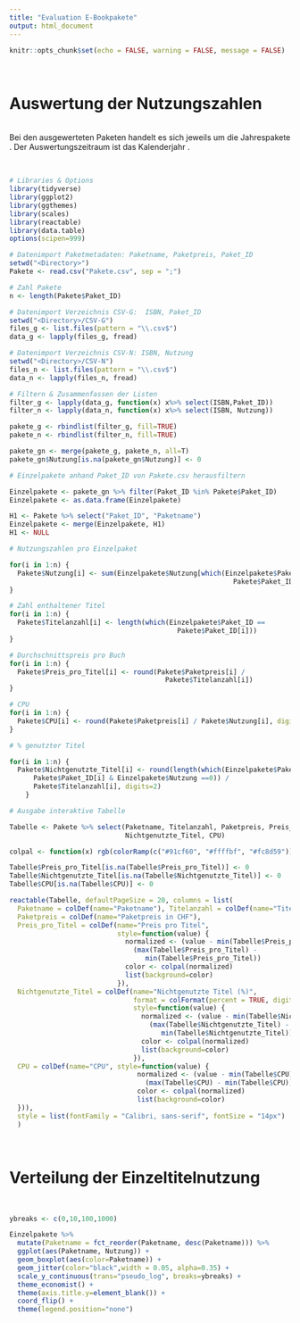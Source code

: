 ---
title: "Evaluation E-Bookpakete"
output: html_document
---

```{r setup, include=FALSE}
knitr::opts_chunk$set(echo = FALSE, warning = FALSE, message = FALSE)
```


\

# Auswertung der Nutzungszahlen
\
Bei den ausgewerteten Paketen handelt es sich jeweils um die Jahrespakete <Jahr>. Der Auswertungszeitraum ist das Kalenderjahr <Jahr>.
\

\

```{r}
# Libraries & Options
library(tidyverse)
library(ggplot2)
library(ggthemes)
library(scales)
library(reactable)
library(data.table)
options(scipen=999)

# Datenimport Paketmetadaten: Paketname, Paketpreis, Paket_ID
setwd("<Directory>")
Pakete <- read.csv("Pakete.csv", sep = ";")

# Zahl Pakete
n <- length(Pakete$Paket_ID)

# Datenimport Verzeichnis CSV-G:  ISBN, Paket_ID
setwd("<Directory>/CSV-G")
files_g <- list.files(pattern = "\\.csv$")
data_g <- lapply(files_g, fread)

# Datenimport Verzeichnis CSV-N: ISBN, Nutzung
setwd("<Directory>/CSV-N")
files_n <- list.files(pattern = "\\.csv$")
data_n <- lapply(files_n, fread)

# Filtern & Zusammenfassen der Listen
filter_g <- lapply(data_g, function(x) x%>% select(ISBN,Paket_ID))
filter_n <- lapply(data_n, function(x) x%>% select(ISBN, Nutzung))

pakete_g <- rbindlist(filter_g, fill=TRUE)
pakete_n <- rbindlist(filter_n, fill=TRUE)

pakete_gn <- merge(pakete_g, pakete_n, all=T)
pakete_gn$Nutzung[is.na(pakete_gn$Nutzung)] <- 0

# Einzelpakete anhand Paket_ID von Pakete.csv herausfiltern 

Einzelpakete <- pakete_gn %>% filter(Paket_ID %in% Pakete$Paket_ID)
Einzelpakete <- as.data.frame(Einzelpakete)

H1 <- Pakete %>% select("Paket_ID", "Paketname")
Einzelpakete <- merge(Einzelpakete, H1)
H1 <- NULL

# Nutzungszahlen pro Einzelpaket

for(i in 1:n) {
  Pakete$Nutzung[i] <- sum(Einzelpakete$Nutzung[which(Einzelpakete$Paket_ID == 
                                                        Pakete$Paket_ID[i])])
}

# Zahl enthaltener Titel
for(i in 1:n) {
  Pakete$Titelanzahl[i] <- length(which(Einzelpakete$Paket_ID == 
                                          Pakete$Paket_ID[i]))
}

# Durchschnittspreis pro Buch
for(i in 1:n) {
  Pakete$Preis_pro_Titel[i] <- round(Pakete$Paketpreis[i] / 
                                       Pakete$Titelanzahl[i])
}

# CPU 
for(i in 1:n) {
  Pakete$CPU[i] <- round(Pakete$Paketpreis[i] / Pakete$Nutzung[i], digits=2)
}  

# % genutzter Titel

for(i in 1:n) {
  Pakete$Nichtgenutzte_Titel[i] <- round(length(which(Einzelpakete$Paket_ID == 
      Pakete$Paket_ID[i] & Einzelpakete$Nutzung ==0)) / 
      Pakete$Titelanzahl[i], digits=2)
    }

# Ausgabe interaktive Tabelle

Tabelle <- Pakete %>% select(Paketname, Titelanzahl, Paketpreis, Preis_pro_Titel, 
                             Nichtgenutzte_Titel, CPU)

colpal <- function(x) rgb(colorRamp(c("#91cf60", "#ffffbf", "#fc8d59"))(x), maxColorValue = 255)

Tabelle$Preis_pro_Titel[is.na(Tabelle$Preis_pro_Titel)] <- 0
Tabelle$Nichtgenutzte_Titel[is.na(Tabelle$Nichtgenutzte_Titel)] <- 0
Tabelle$CPU[is.na(Tabelle$CPU)] <- 0

reactable(Tabelle, defaultPageSize = 20, columns = list(
  Paketname = colDef(name="Paketname"), Titelanzahl = colDef(name="Titelanzahl"),
  Paketpreis = colDef(name="Paketpreis in CHF"), 
  Preis_pro_Titel = colDef(name="Preis pro Titel", 
                           style=function(value) {
                             normalized <- (value - min(Tabelle$Preis_pro_Titel)) / 
                               (max(Tabelle$Preis_pro_Titel) - 
                                  min(Tabelle$Preis_pro_Titel))
                             color <- colpal(normalized)
                             list(background=color)
                           }),
  Nichtgenutzte_Titel = colDef(name="Nichtgenutzte Titel (%)", 
                               format = colFormat(percent = TRUE, digits = 0),
                               style=function(value) {
                                 normalized <- (value - min(Tabelle$Nichtgenutzte_Titel)) / 
                                   (max(Tabelle$Nichtgenutzte_Titel) - 
                                      min(Tabelle$Nichtgenutzte_Titel))
                                 color <- colpal(normalized)
                                 list(background=color)
                               }),   
  CPU = colDef(name="CPU", style=function(value) {
                                normalized <- (value - min(Tabelle$CPU)) / 
                                  (max(Tabelle$CPU) - min(Tabelle$CPU))
                                color <- colpal(normalized)
                                list(background=color)
  })), 
  style = list(fontFamily = "Calibri, sans-serif", fontSize = "14px")
  )
```


\


# Verteilung der Einzeltitelnutzung

\


```{r, fig.width=10,fig.height=11}
ybreaks <- c(0,10,100,1000)

Einzelpakete %>% 
  mutate(Paketname = fct_reorder(Paketname, desc(Paketname))) %>%
  ggplot(aes(Paketname, Nutzung)) + 
  geom_boxplot(aes(color=Paketname)) + 
  geom_jitter(color="black",width = 0.05, alpha=0.35) +
  scale_y_continuous(trans="pseudo_log", breaks=ybreaks) +
  theme_economist() +
  theme(axis.title.y=element_blank()) +
  coord_flip() +
  theme(legend.position="none")
 ```
